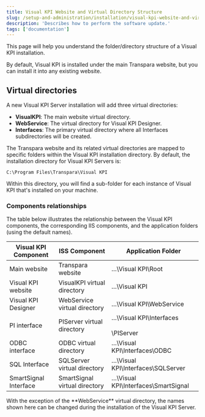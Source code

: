 ```yaml
---
title: Visual KPI Website and Virtual Directory Structure
slug: /setup-and-administration/installation/visual-kpi-website-and-virtual-directory-structure
description: 'Describes how to perform the software update.'
tags: ['documentation']
---
```


This page will help you understand the folder/directory structure of a Visual KPI installation.

By default, Visual KPI is installed under the main Transpara website, but you can install it into any existing website.

## Virtual directories

A new Visual KPI Server installation will add three virtual directories:

- **VisualKPI**: The main website virtual directory.
- **WebService**: The virtual directory for Visual KPI Designer.
- **Interfaces**: The primary virtual directory where all Interfaces subdirectories will be created.

The Transpara website and its related virtual directories are mapped to specific folders within the Visual KPI installation directory. By default, the installation directory for Visual KPI Servers is:

```
C:\Program Files\Transpara\Visual KPI
```

Within this directory, you will find a sub-folder for each instance of Visual KPI that's installed on your machine.

### Components relationships

The table below illustrates the relationship between the Visual KPI components, the corresponding IIS components, and the application folders (using the default names).

<table>
  <thead>
    <tr>
      <th>
        <span><b>Visual KPI Component</b></span>
      </th>
      <th>
        <span><b>ISS Component</b></span>
      </th>
      <th>
        <span><b>Application Folder</b></span>
      </th>
    </tr>
  </thead>
  <tbody>
    <tr>
      <td><span>Main website</span></td>
      <td><span>Transpara website</span></td>
      <td><span>…\Visual KPI\Root</span></td>
    </tr>
    <tr>
      <td><span>Visual KPI website</span></td>
      <td><span>VisualKPI virtual directory</span></td>
      <td><span>…\Visual KPI</span></td>
    </tr>
    <tr>
      <td><span>Visual KPI Designer</span></td>
      <td><span>WebService virtual directory</span></td>
      <td><span>…\Visual KPI\WebService</span></td>
    </tr>
    <tr>
      <td><span>PI interface</span></td>
      <td><span>PIServer virtual directory</span></td>
      <td><span>…\Visual KPI\Interfaces</span><br></br><span>\PIServer</span></td>
    </tr>
    <tr>
      <td><span>ODBC interface</span></td>
      <td><span>ODBC virtual directory</span></td>
      <td><span>…\Visual KPI\Interfaces\ODBC</span></td>
    </tr>
    <tr>
      <td><span>SQL Interface</span></td>
      <td><span>SQLServer virtual directory</span></td>
      <td><span>…\Visual KPI\Interfaces\SQLServer</span></td>
    </tr>
    <tr>
      <td><span>SmartSignal Interface</span></td>
      <td><span>SmartSignal virtual directory</span></td>
      <td><span>…\Visual KPI\Interfaces\SmartSignal</span></td>
    </tr>
  </tbody>
</table>

<Callout type="note" >
With the exception of the **WebService** virtual directory, the names shown here can be changed during the installation of the Visual KPI Server.
</Callout>

